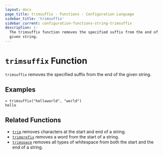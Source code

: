 ```yaml
---
layout: docs
page_title: trimsuffix - Functions - Configuration Language
sidebar_title: 'trimsuffix'
sidebar_current: configuration-functions-string-trimsuffix
description: |-
  The trimsuffix function removes the specified suffix from the end of a
  given string.
---
```


# `trimsuffix` Function

`trimsuffix` removes the specified suffix from the end of the given string.

## Examples

```text
> trimsuffix("helloworld", "world")
hello
```

## Related Functions

- [`trim`](./trim) removes characters at the start and end of a string.
- [`trimprefix`](./trimprefix) removes a word from the start of a string.
- [`trimspace`](./trimspace) removes all types of whitespace from
  both the start and the end of a string.
